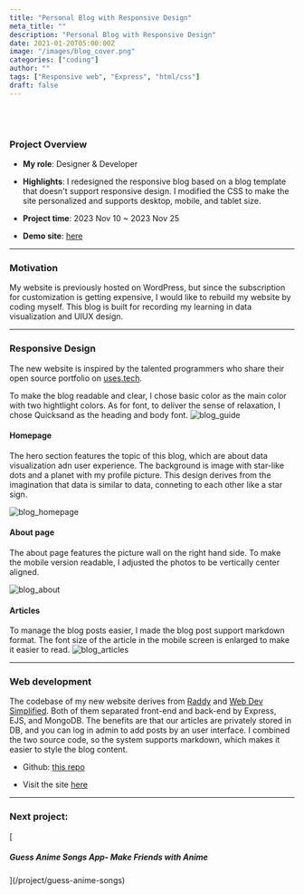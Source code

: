 ```yaml
---
title: "Personal Blog with Responsive Design"
meta_title: ""
description: "Personal Blog with Responsive Design"
date: 2021-01-20T05:00:00Z
image: "/images/blog_cover.png"
categories: ["coding"]
author: ""
tags: ["Responsive web", "Express", "html/css"]
draft: false
---
```


<br />
<br />

### Project Overview

- **My role**: Designer & Developer
- **Highlights**: I redesigned the responsive blog based on a blog template that doesn't support responsive design. I modified the CSS to make the site personalized and supports desktop, mobile, and tablet size.

- **Project time**: 2023 Nov 10 ~ 2023 Nov 25
- **Demo site**: [here](https://drab-teal-swordfish-tam.cyclic.app/)

---

### Motivation

My website is previously hosted on WordPress, but since the subscription for customization is getting expensive, I would like to rebuild my website by coding myself. This blog is built for recording my learning in data visualization and UIUX design.

---

### Responsive Design

The new website is inspired by the talented programmers who share their open source portfolio on [uses.tech](https://uses.tech/like/JavaScript).

To make the blog readable and clear, I chose basic color as the main color with two hightlight colors. As for font, to deliver the sense of relaxation, I chose Quicksand as the heading and body font.
![blog_guide](/images/blog_guide.png)

#### Homepage

The hero section features the topic of this blog, which are about data visualization adn user experience. The background is image with star-like dots and a planet with my profile picture. This design derives from the imagination that data is similar to data, conneting to each other like a star sign.

![blog_homepage](/images/blog_homepage.png)

#### About page

The about page features the picture wall on the right hand side. To make the mobile version readable, I adjusted the photos to be vertically center aligned.

![blog_about](/images/blog_about.png)

#### Articles

To manage the blog posts easier, I made the blog post support markdown format. The font size of the article in the mobile screen is enlarged to make it easier to read.
![blog_articles](/images/blog_articles.png)

---

### Web development

The codebase of my new website derives from [Raddy](https://github.com/RaddyTheBrand/25.NodeJs-Express-EJS-MongoDB--Blog) and [Web Dev Simplified](https://github.com/WebDevSimplified/Markdown-Blog). Both of them separated front-end and back-end by Express, EJS, and MongoDB. The benefits are that our articles are privately stored in DB, and you can log in admin to add posts by an user interface. I combined the two source code, so the system supports markdown, which makes it easier to style the blog content.

- Github: [this repo](https://github.com/yishanhsieh/Express-blog)

- Visit the site [here](https://drab-teal-swordfish-tam.cyclic.app/)

---

<h3>Next project:</h3> [<h5>Guess Anime Songs App- Make Friends with Anime</h5>](/project/guess-anime-songs)
